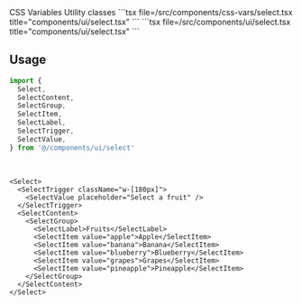 <Tabs defaultValue="css-vars" className="w-full">
  <TabsList className="grid w-full grid-cols-2">
    <TabsTrigger value="css-vars">CSS Variables</TabsTrigger>
    <TabsTrigger value="util">Utility classes</TabsTrigger>
  </TabsList>
  <TabsContent value="css-vars">
    ```tsx file=<rootDir>/src/components/css-vars/select.tsx title="components/ui/select.tsx"
    ```
  </TabsContent>
  <TabsContent value="util">
    ```tsx file=<rootDir>/src/components/ui/select.tsx title="components/ui/select.tsx"
    ```
  </TabsContent>
</Tabs>

<br />

## Usage

```ts
import {
  Select,
  SelectContent,
  SelectGroup,
  SelectItem,
  SelectLabel,
  SelectTrigger,
  SelectValue,
} from '@/components/ui/select'
```

<br />

```tsx
<Select>
  <SelectTrigger className="w-[180px]">
    <SelectValue placeholder="Select a fruit" />
  </SelectTrigger>
  <SelectContent>
    <SelectGroup>
      <SelectLabel>Fruits</SelectLabel>
      <SelectItem value="apple">Apple</SelectItem>
      <SelectItem value="banana">Banana</SelectItem>
      <SelectItem value="blueberry">Blueberry</SelectItem>
      <SelectItem value="grapes">Grapes</SelectItem>
      <SelectItem value="pineapple">Pineapple</SelectItem>
    </SelectGroup>
  </SelectContent>
</Select>
```